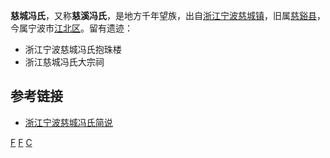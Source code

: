 '''慈城冯氏'''，又称'''慈溪冯氏'''，是地方千年望族，出自[[浙江|浙江]][[宁波|宁波]][[慈城镇|慈城镇]]，旧属[[慈谿县|慈谿县]]，今属宁波市[[江北区_(宁波市)|江北区]]。留有遗迹：
* 浙江宁波慈城冯氏抱珠楼
* 浙江慈城冯氏大宗祠

==参考链接==
* [http://www.fenghome.cn/wenhua/gedi/1983.html 浙江宁波慈城冯氏简说]

[[Category:慈谿县人_(江北)|F]]
[[Category:宁波家族|F]]
[[Category:中国冯姓家族|C]]